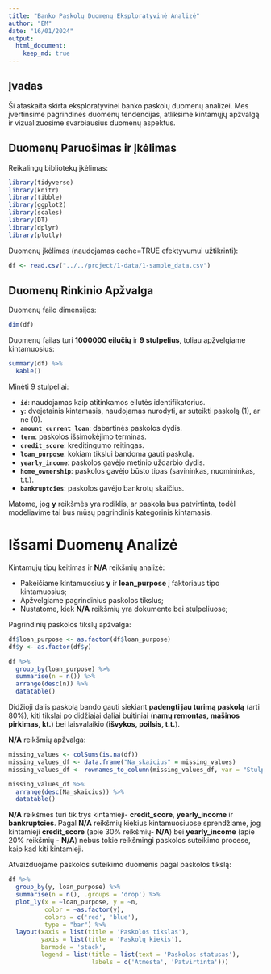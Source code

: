 ```yaml
---
title: "Banko Paskolų Duomenų Eksploratyvinė Analizė"
author: "EM"
date: "16/01/2024"
output:
  html_document:
    keep_md: true
---
```


## Įvadas

Ši ataskaita skirta eksploratyvinei banko paskolų duomenų analizei. Mes įvertinsime pagrindines duomenų tendencijas, atliksime kintamųjų apžvalgą ir vizualizuosime svarbiausius duomenų aspektus.

## Duomenų Paruošimas ir Įkėlimas

Reikalingų bibliotekų įkėlimas:

```r

library(tidyverse)
library(knitr)
library(tibble)
library(ggplot2)
library(scales)
library(DT)
library(dplyr)
library(plotly)
```

Duomenų įkėlimas (naudojamas cache=TRUE efektyvumui užtikrinti):

```r

df <- read.csv("../../project/1-data/1-sample_data.csv")
```

## Duomenų Rinkinio Apžvalga

Duomenų failo dimensijos:

```r

dim(df)
```

Duomenų failas turi **1000000 eilučių** ir **9 stulpelius**, toliau apžvelgiame kintamuosius:

```r

summary(df) %>%
  kable()
```

Minėti 9 stulpeliai:

-   **`id`**: naudojamas kaip atitinkamos eilutės identifikatorius.
-   **`y`**: dvejetainis kintamasis, naudojamas nurodyti, ar suteikti paskolą (1), ar ne (0).
-   **`amount_current_loan`**: dabartinės paskolos dydis.
-   **`term`**: paskolos išsimokėjimo terminas.
-   **`credit_score`**: kreditingumo reitingas.
-   **`loan_purpose`**: kokiam tikslui bandoma gauti paskolą.
-   **`yearly_income`**: paskolos gavėjo metinio uždarbio dydis.
-   **`home_ownership`**: paskolos gavėjo būsto tipas (savininkas, nuomininkas, t.t.).
-   **`bankruptcies`**: paskolos gavėjo bankrotų skaičius.

Matome, jog **y** reikšmės yra rodiklis, ar paskola bus patvirtinta, todėl modeliavime tai bus mūsų pagrindinis kategorinis kintamasis.

# Išsami Duomenų Analizė

Kintamųjų tipų keitimas ir **N/A** reikšmių analizė:

-   Pakeičiame kintamuosius **y** ir **loan_purpose** į faktoriaus tipo kintamuosius;
-   Apžvelgiame pagrindinius paskolos tikslus;
-   Nustatome, kiek **N/A** reikšmių yra dokumente bei stulpeliuose;

Pagrindinių paskolos tikslų apžvalga:

```r

df$loan_purpose <- as.factor(df$loan_purpose)
df$y <- as.factor(df$y)
```

```r

df %>%
  group_by(loan_purpose) %>%
  summarise(n = n()) %>%
  arrange(desc(n)) %>%
  datatable()
```

Didžioji dalis paskolą bando gauti siekiant **padengti jau turimą paskolą** (arti 80%), kiti tikslai po didžiajai daliai buitiniai (**namų remontas, mašinos pirkimas, kt.**) bei laisvalaikio (**išvykos, poilsis, t.t.**).

**N/A** reikšmių apžvalga:

```r

missing_values <- colSums(is.na(df))
missing_values_df <- data.frame("Na_skaicius" = missing_values)
missing_values_df <- rownames_to_column(missing_values_df, var = "Stulpelis")

missing_values_df %>%
  arrange(desc(Na_skaicius)) %>%
  datatable()
```

**N/A** reikšmes turi tik trys kintamieji- **credit_score**, **yearly_income** ir **bankruptcies**. Pagal **N/A** reikšmių kiekius kintamuosiuose sprendžiame, jog kintamieji **credit_score** (apie 30% reikšmių- **N/A**) bei **yearly_income** (apie 20% reikšmių - **N/A**) nebus tokie reikšmingi paskolos suteikimo procese, kaip kad kiti kintamieji.

Atvaizduojame paskolos suteikimo duomenis pagal paskolos tikslą:

```r

df %>%
  group_by(y, loan_purpose) %>%
  summarise(n = n(), .groups = 'drop') %>%
  plot_ly(x = ~loan_purpose, y = ~n, 
          color = ~as.factor(y), 
          colors = c('red', 'blue'),
          type = "bar") %>%
  layout(xaxis = list(title = 'Paskolos tikslas'), 
         yaxis = list(title = 'Paskolų kiekis'),
         barmode = 'stack',
         legend = list(title = list(text = 'Paskolos statusas'),
                       labels = c('Atmesta', 'Patvirtinta')))
```
